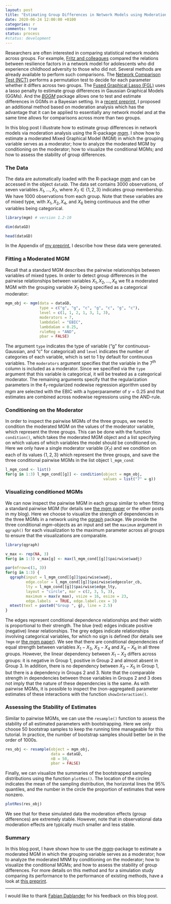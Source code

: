 ```yaml
---
layout: post
title: "Estimating Group Differences in Network Models using Moderation"
date: 2020-06-24 12:00:00 +0100
categories: r
comments: true
status: process
#status: development
---
```


Researchers are often interested in comparing statistical network models across groups. For example, [Fritz and colleagues](https://www.nature.com/articles/s41598-018-34130-2) compared the relations between resilience factors in a network model for adolescents who did experience childhood adversity to those who did not. Several methods are already available to perform such comparisons. The [Network Comparison Test (NCT)](https://cran.r-project.org/web/packages/NetworkComparisonTest/index.html) performs a permutation test to decide for each parameter whether it differs across two groups. The [Fused Graphical Lasso (FGL)](https://cran.r-project.org/web/packages/EstimateGroupNetwork/index.html) uses a lasso penalty to estimate group differences in Gaussian Graphical Models (GGMs). And the *[BGGM](https://cran.r-project.org/web/packages/BGGM/index.html)* package allows one to test and estimate differences in GGMs in a Bayesian setting. In a [recent preprint](https://psyarxiv.com/926pv), I proposed an additional method based on moderation analysis which has the advantage that it can be applied to essentially any network model and at the same time allows for comparisons across more than two groups.

In this blog post I illustrate how to estimate group differences in network models via moderation analysis using the R-package *[mgm](https://cran.r-project.org/web/packages/mgm/index.html)*. I show how to estimate a moderated Mixed Graphical Model (MGM) in which the grouping variable serves as a moderator; how to analyze the moderated MGM by conditioning on the moderator; how to visualize the conditional MGMs; and how to assess the stability of group differences.


### The Data

The data are automatically loaded with the R-package *[mgm](https://cran.r-project.org/web/packages/mgm/index.html)* and can be accessed in the object `dataGD`. The data set contains 3000 observations, of seven variables $X_1, ..., X_7$, where $X_7 \in \{1, 2, 3\}$ indicates group membership. We have 1000 observations from each group. Note that these variables are of mixed type, with $X_1, X_2, X_4,$ and $X_6$ being continuous and the other variables being categorical.

```r
library(mgm) # version 1.2-10

dim(dataGD)

head(dataGD)
```

In the Appendix of [my preprint](https://psyarxiv.com/926pv), I describe how these data were generated.


### Fitting a Moderated MGM

Recall that a standard MGM describes the pairwise relationships between variables of mixed types. In order to detect group differences in the pairwise relationships between variables $X_1, X_2, \dots, X_6$ we fit a moderated MGM with the grouping variable $X_7$ being specified as a categorical moderator:

```r
mgm_obj <- mgm(data = dataGD, 
               type = c("g", "g", "c", "g", "c", "g", "c"), 
               level = c(1, 1, 2, 1, 3, 1, 3), 
               moderators = 7, 
               lambdaSel = "EBIC", 
               lambdaGam = 0.25, 
               ruleReg = "AND", 
               pbar = FALSE)
```

The argument `type` indicates the type of variable ("g" for continuous-Gaussian, and "c" for categorical) and `level` indicates the number of categories of each variable, which is set to 1 by default for continuous variables. The `moderators` argument specifies that the variable in the $7^{th}$ column is included as a moderator. Since we specified via the `type` argument that this variable is categorical, it will be treated as a categorical moderator. The remaining arguments specify that the regularization parameters in the $\ell_1$-regularized nodewise regression algorithm used by *mgm* are selected with the EBIC with a hyperparameter of $\gamma=0.25$ and that estimates are combined across nodewise regressions using the AND-rule.


### Conditioning on the Moderator

In order to inspect the pairwise MGMs of the three groups, we need to condition the moderated MGM on the values of the moderator variable, which represent the three groups. This can be done with the function `condition()`, which takes the moderated MGM object and a list specifying on which values of which variables the model should be conditioned on. Here we only have a single moderator variable ($X_7$) and we condition on each of its values $\{1, 2, 3\}$ which represent the three groups, and save the three conditional pairwise MGMs in the list object `l_mgm_cond`:

```r
l_mgm_cond <- list()
for(g in 1:3) l_mgm_cond[[g]] <- condition(object = mgm_obj, 
                                           values = list("7" = g))
```


### Visualizing conditioned MGMs

We can now inspect the pairwise MGM in each group similar to when fitting a standard pairwise MGM (for details see [the mgm paper](https://www.jstatsoft.org/article/view/v093i08) or the other posts in my blog). Here we choose to visualize the strength of dependencies in the three MGMs in a network using the [qgraph](https://cran.r-project.org/web/packages/qgraph/index.html) package. We provide the three conditional *mgm*-objects as an input and set the `maximum` argument in `qgraph()` for each visualization to the maximum parameter across all groups to ensure that the visualizations are comparable.


```r
library(qgraph)

v_max <- rep(NA, 3)
for(g in 1:3) v_max[g] <- max(l_mgm_cond[[g]]$pairwise$wadj)

par(mfrow=c(1, 3))
for(g in 1:3) {
  qgraph(input = l_mgm_cond[[g]]$pairwise$wadj, 
         edge.color = l_mgm_cond[[g]]$pairwise$edgecolor_cb,
         lty = l_mgm_cond[[g]]$pairwise$edge_lty,
         layout = "circle", mar = c(2, 3, 5, 3),
         maximum = max(v_max), vsize = 16, esize = 23, 
         edge.labels  = TRUE, edge.label.cex = 3)
  mtext(text = paste0("Group ", g), line = 2.5)
}
```

The edges represent conditional dependence relationships and their width is proportional to their strength. The blue (red) edges indicate positive (negative) linear relationships. The grey edges indicate relationships involving categorical variables, for which no sign is defined (for details see `?mgm` or [the mgm paper](https://www.jstatsoft.org/article/view/v093i08)). We see that there are conditional dependencies of equal strength between variables $X_1 - X_3$, $X_3 - X_4$ and $X_4 - X_6$ in all three groups. However, the linear dependency between $X_1 - X_2$ differs across groups: it is negative in Group 1, positive in Group 2 and almost absent in Group 3. In addition, there is no dependency between $X_3 - X_5$ in Group 1, but there is a dependency in Groups 2 and 3. Note that the comparable strength in dependencies between those variables in Groups 2 and 3 does not imply that the nature of these dependencies is the same. As with pairwise MGMs, it is possible to inspect the (non-aggregated) parameter estimates of these interactions with the function `showInteraction()`.


### Assessing the Stability of Estimates

Similar to pairwise MGMs, we can use the `resample()` function to assess the stability of all estimated parameters with bootstrapping. Here we only choose 50 bootstrap samples to keep the running time manageable for this tutorial. In practice, the number of bootstrap samples should better be in the order of 1000s.

```r
res_obj <- resample(object = mgm_obj, 
                    data = dataGD, 
                    nB = 50, 
                    pbar = FALSE)
```

Finally, we can visualize the summaries of the bootstrapped sampling distributions using the function `plotRes()`. The location of the circles indicates the mean of the sampling distribution, the horizontal lines the 95\% quantiles, and the number in the circle the proportion of estimates that were nonzero.


```r
plotRes(res_obj)
```
We see that for these simulated data the moderation effects (group differences) are extremely stable. However, note that in observational data moderation effects are typically much smaller and less stable.


### Summary

In this blog post, I have shown how to use the *[mgm](https://cran.r-project.org/web/packages/mgm/index.html)*-package to estimate a moderated MGM in which the grouping variable serves as a moderator; how to analyze the moderated MNM by conditioning on the moderator; how to visualize the conditional MGMs; and how to assess the stability of group differences. For more details on this method and for a simulation study comparing its performance to the performance of existing methods, have a look at [this preprint](https://psyarxiv.com/926pv).


---

I would like to thank [Fabian Dablander](https://fabiandablander.com/) for his feedback on this blog post.

